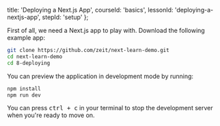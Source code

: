 
  title: 'Deploying a Next.js App',
  courseId: 'basics',
  lessonId: 'deploying-a-nextjs-app',
  stepId: 'setup'
};

First of all, we need a Next.js app to play with. Download the following example app:

```bash
git clone https://github.com/zeit/next-learn-demo.git
cd next-learn-demo
cd 8-deploying
```

You can preview the application in development mode by running:

```bash
npm install
npm run dev
```

You can press <kbd>ctrl + c</kbd> in your terminal to stop the development server when you're ready to move on.

